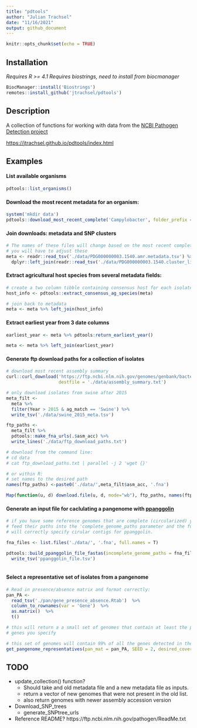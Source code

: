 ```yaml
---
title: "pdtools"
author: "Julian Trachsel"
date: "11/16/2021"
output: github_document
---
```


```r
knitr::opts_chunk$set(echo = TRUE)
```

## Installation

*Requires R >= 4.1* 
*Requires biostrings, need to install from biocmanager*
```r
BiocManager::install('Biostrings')
remotes::install_github('jtrachsel/pdtools')
```

## Description  

A collection of functions for working with data from the
[NCBI Pathogen Detection project](https://www.ncbi.nlm.nih.gov/pathogens/)  

[https://jtrachsel.github.io/pdtools/index.html](https://jtrachsel.github.io/pdtools/index.html)

## Examples  

#### List available organisms

```r

pdtools::list_organisms()

```



#### Download the most recent metadata for an organism:  
```r
system('mkdir data')
pdtools::download_most_recent_complete('Campylobacter', folder_prefix = './data/')
```

#### Join downloads: metadata and SNP clusters
```r
# The names of these files will change based on the most recent complete data
# you will have to adjust these
meta <- readr::read_tsv('./data/PDG000000003.1540.amr.metadata.tsv') %>% 
  dplyr::left_join(readr::read_tsv('./data/PDG000000003.1540.cluster_list.tsv'))
```

#### Extract agricultural host species from several metadata fields:  
```r
# create a two column tibble containing consensus host for each isolate
host_info <- pdtools::extract_consensus_ag_species(meta)

# join back to metadata
meta <- meta %>% left_join(host_info)
```

#### Extract earliest year from 3 date columns  
```r

earliest_year <- meta %>% pdtools:return_earliest_year()

meta <- meta %>% left_join(earliest_year)
```


#### Generate ftp download paths for a collection of isolates
```r
# download most recent assembly summary
curl::curl_download('https://ftp.ncbi.nlm.nih.gov/genomes/genbank/bacteria/assembly_summary.txt',
                    destfile = './data/assembly_summary.txt')

# only download isolates from swine after 2015
meta_filt <-
  meta %>%
  filter(Year > 2015 & ag_match == 'Swine') %>% 
  write_tsv('./data/swine_2015_meta.tsv')

ftp_paths <- 
  meta_filt %>% 
  pdtools::make_fna_urls(.$asm_acc) %>% 
  write_lines('./data/ftp_download_paths.txt')

# download from the command line:
# cd data
# cat ftp_download_paths.txt | parallel -j 2 'wget {}'

# or within R:
# set names to the desired path 
names(ftp_paths) <-paste0('./data/',meta_filt$asm_acc, '.fna')

Map(function(u, d) download.file(u, d, mode="wb"), ftp_paths, names(ftp_paths))


```

#### Generate an input file for caclulating a pangenome with [ppanggolin](https://github.com/labgem/PPanGGOLiN)  

```r
# if you have some reference genomes that are complete (circularized) you can 
# feed their paths into the 'complete_genome_paths parameter and the function
# will correctly specify cirular contigs for ppanggolin.  

fna_files <- list.files('./data/', '.fna', full.names = T)

pdtools::build_ppanggolin_file_fastas(incomplete_genome_paths = fna_files) %>% 
  write_tsv('ppanggolin_file.tsv')



```


#### Select a representative set of isolates from a pangenome  
```r
# Read in presence/absence matrix and format correctly:
pan_PA <-
  read_tsv('./pan/gene_presence_absence.Rtab')  %>% 
  column_to_rownames(var = 'Gene')  %>% 
  as.matrix()  %>% 
  t()

# this will return a a small set of genomes that contain at least the proportion of
# genes you specify

# this set of genomes will contain 99% of all the genes detected in the pangenome
get_pangenome_representatives(pan_mat = pan_PA, SEED = 2, desired_coverage = .99)

```


## TODO  
- update_collection() function?
  - Should take and old metadata file and a new metadata file as inputs.  
  - return a vector of new genomes that were not present in the old list. 
  - also return genomes with newer assembly accession version
- Download_SNP_trees
  - generate_SNPtree_urls
- Reference README? https://ftp.ncbi.nlm.nih.gov/pathogen/ReadMe.txt 


